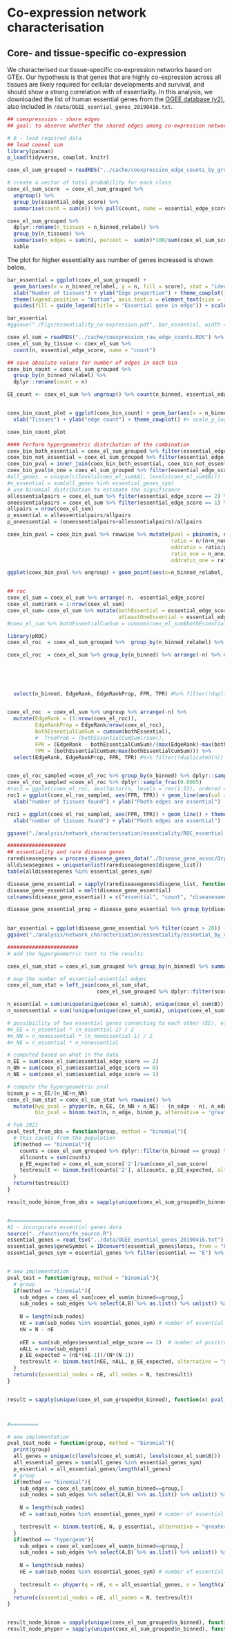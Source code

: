 
# Co-expression network characterisation


## Core- and tissue-specific co-expression

We characterised our tissue-specific co-expression networks based on GTEx. Our hypothesis is that genes that are highly co-expression across all tissues are likely required for cellular developments and survival, and should show a strong correlation with of essentiality. In this analysis, we downloaded the list of human essential genes from the [OGEE database (v2)]( http://ogee.medgenius.info), also included in `/data/OGEE_esential_genes_20190416.txt`. 



```r
## coexpresssion - share edges
## goal: to observe whether the shared edges among co-expression networks are essential

# 0 - load required data
## load coexel sum
library(pacman)
p_load(tidyverse, cowplot, knitr)

coex_el_sum_grouped = readRDS("../cache/coexpression_edge_counts_by_group.RDS")

# create a vector of total probability for each class
coex_el_sum_score  = coex_el_sum_grouped %>% 
  ungroup() %>% 
  group_by(essential_edge_score) %>% 
  summarise(count = sum(n)) %>% pull(count, name = essential_edge_score)

coex_el_sum_grouped %>% 
  dplyr::rename(n_tissues = n_binned_relabel) %>%
  group_by(n_tissues) %>%
  summarise(n_edges = sum(n), percent =  sum(n)*100/sum(coex_el_sum_score)) %>%
  kable
```

The plot for higher essentiality aas number of genes increased is shown below.

```r
bar_essential = ggplot(coex_el_sum_grouped) + 
  geom_bar(aes(x = n_binned_relabel, y = n, fill = score), stat = "identity",  position="fill") + 
  xlab("Number of tissues") + ylab("Edge proportion") + theme_cowplot() + 
  theme(legend.position = "bottom", axis.text.x = element_text(size = 10)) + 
  guides(fill = guide_legend(title = "Essential gene in edge")) + scale_fill_manual(values = c('grey60','#9ecae1','#3182bd'))

bar_essential
#ggsave("./Figs/essentiality_co-expression.pdf", bar_essential, width = 4, height = 4)
```

```r
coex_el_sum = readRDS("../cache/coexpression_raw_edge_counts.RDS") %>% ungroup
coex_el_sum_by_tissue <- coex_el_sum %>% 
  count(n, essential_edge_score, name = "count")
```




```r
## save absolute values for number of edges in each bin
coex_bin_count = coex_el_sum_grouped %>% 
  group_by(n_binned_relabel) %>% 
  dplyr::rename(count = n)

EE_count <- coex_el_sum %>% ungroup() %>% count(n_binned, essential_edge_score)


coex_bin_count_plot = ggplot(coex_bin_count) + geom_bar(aes(x = n_binned_relabel, y = count), stat = "identity", alpha = 0.7) +
  xlab("Tissues") + ylab("edge count") + theme_cowplot() #+ scale_y_log10() 

coex_bin_count_plot
```


```r
#### Perform hypergeometric distribution of the combination
coex_bin_both_essential = coex_el_sum_grouped %>% filter(essential_edge_score==2) %>% select(n_binned_relabel, n)
coex_bin_not_essential = coex_el_sum_grouped %>% filter(essential_edge_score<2) %>% group_by(n_binned_relabel) %>% summarise(n_non = sum(n))
coex_bin_pval = inner_join(coex_bin_both_essential, coex_bin_not_essential, by = "n_binned_relabel")
coex_bin_pval$n_one = coex_el_sum_grouped %>% filter(essential_edge_score>0) %>% group_by(n_binned_relabel) %>% summarise(n_one = sum(n)) %>% pull(n_one)
#all_genes  = unique(c(levels(coex_el_sum$A), levels(coex_el_sum$B)))
#n_essential = sum(all_genes %in% essential_genes_sym)
# use binomial distribution to estimate the significance
allessentialpairs = coex_el_sum %>% filter(essential_edge_score == 2) %>% nrow()
oneessentialpairs = coex_el_sum %>% filter(essential_edge_score == 1) %>% nrow()
allpairs = nrow(coex_el_sum)
p_essential = allessentialpairs/allpairs
p_oneessential = (oneessentialpairs+allessentialpairs)/allpairs

coex_bin_pval = coex_bin_pval %>% rowwise %>% mutate(pval = pbinom(n, n+n_non, p_essential, lower.tail = F, log.p = T),
                                                     ratio = n/(n+n_non),
                                                     oddratio = ratio/p_essential,
                                                     ratio_one = n_one/(n+n_non),
                                                     oddratio_one = ratio_one/p_oneessential)

ggplot(coex_bin_pval %>% ungroup) + geom_point(aes(x=n_binned_relabel, y = oddratio))


## roc
coex_el_sum = coex_el_sum %>% arrange(-n, -essential_edge_score)
coex_el_sum$rank = 1:nrow(coex_el_sum)
coex_el_sum= coex_el_sum %>% mutate(bothEssential = essential_edge_score ==2,
                                    atLeastOneEssential = essential_edge_score > 0)
#coex_el_sum %>% bothEssentialCumSum = cumsum(coex_el_sum$bothEssential)

library(pROC)
coex_el_roc  = coex_el_sum_grouped %>%  group_by(n_binned_relabel) %>% tally()

coex_el_roc  = coex_el_sum %>% group_by(n_binned) %>% arrange(-n) %>% mutate(EdgeRank = (1:n()),
                                                                             EdgeRankProp = EdgeRank/n(),
                                                                             bothEssentialCumSum = cumsum(bothEssential),
                                                                             #  TrueProb = (bothEssentialCumSum)/sum(),
                                                                             FPR = (EdgeRank - bothEssentialCumSum)/(max(EdgeRank)-max(bothEssentialCumSum)),
                                                                             TPR = (bothEssentialCumSum/max(bothEssentialCumSum))) %>% 
  select(n_binned, EdgeRank, EdgeRankProp, FPR, TPR) #%>% filter(!duplicated(n))


coex_el_roc  = coex_el_sum %>% ungroup %>% arrange(-n) %>%
  mutate(EdgeRank = (1:nrow(coex_el_roc)),
         EdgeRankProp = EdgeRank/nrow(coex_el_roc),
         bothEssentialCumSum = cumsum(bothEssential),
         #  TrueProb = (bothEssentialCumSum)/sum(),
         FPR = (EdgeRank - bothEssentialCumSum)/(max(EdgeRank)-max(bothEssentialCumSum)),
         TPR = (bothEssentialCumSum/max(bothEssentialCumSum))) %>% 
  select(EdgeRank, EdgeRankProp, FPR, TPR) #%>% filter(!duplicated(n))


coex_el_roc_sampled =coex_el_roc %>% group_by(n_binned) %>% dplyr::sample_n(1000)
coex_el_roc_sampled =coex_el_roc %>% dplyr::sample_frac(0.0005)
#roc1 = ggplot(coex_el_roc, aes(factor(n, levels = rev(1:53), ordered = T), maxval)) + geom_point() + theme_cowplot()
roc1 = ggplot(coex_el_roc_sampled, aes(FPR, TPR)) + geom_line(aes(col = factor(n_binned, ordered = T))) + theme_cowplot() +
  xlab("number of tissues found") + ylab("Pboth edges are essential")

roc1 = ggplot(coex_el_roc_sampled, aes(FPR, TPR)) + geom_line() + theme_cowplot() +
  xlab("number of tissues found") + ylab("Pboth edges are essential")

ggsave("./analysis/network_characterisation/essentiality/ROC_essential.pdf", roc1)

###################
## essentiality and rare disease genes
rarediseasegenes = process_disease_genes_data("./Disease_gene_assoc/Orphanet/output/table_disease_gene_assoc_orphanet.tsv", 20, 2000)
alldiseasegenes = unique(unlist(rarediseasegenes$disgene_list))
table(alldiseasegenes %in% essential_genes_sym)

disease_gene_essential = sapply(rarediseasegenes$disgene_list, function(x) table(x %in% essential_genes_sym))
disease_gene_essential = melt(disease_gene_essential)
colnames(disease_gene_essential) = c("essential", "count", "diseasename")

disease_gene_essential_prop = disease_gene_essential %>% group_by(diseasename) %>% spread(essential, count) %>% mutate(sum = `FALSE`+`TRUE`,
                                                                                                                       propTrue = `TRUE`/sum) %>% filter(sum > 20)

bar_essential = ggplot(disease_gene_essential %>% filter(count > 20)) + geom_bar(aes(diseasename, count, fill = essential), stat = "identity") + scale_y_log10() + coord_flip()+ theme_cowplot()
ggsave("./analysis/network_characterisation/essentiality/essential_by_disease.pdf", bar_essential)

#######################
# add the hypergeometric test to the results

coex_el_sum_stat = coex_el_sum_grouped %>% group_by(n_binned) %>% summarise(n_edge = sum(n))

# map the number of essential-essential edges
coex_el_sum_stat = left_join(coex_el_sum_stat, 
                             coex_el_sum_grouped %>% dplyr::filter(score == 2) %>% ungroup %>% dplyr::select(n_binned, n))

n_essential = sum(unique(unique(coex_el_sum$A), unique(coex_el_sum$B)) %in% essential_genes_sym)
n_nonessential = sum(!unique(unique(coex_el_sum$A), unique(coex_el_sum$B)) %in% essential_genes_sym)

# possibiility of two essential genes connecting to each other (EE), essential-nonessential (NE), nonessential-nonessential (NN)
#n_EE = n_essential * (n_essential-1) / 2
#n_NN = n_nonessential * (n_nonessential-1) / 2
#n_NE = n_essential * n_nonessential

# computed based on what in the data
n_EE = sum(coex_el_sum$essential_edge_score == 2)
n_NN = sum(coex_el_sum$essential_edge_score == 0)
n_NE = sum(coex_el_sum$essential_edge_score == 1)

# compute the hypergeometric pval
binom_p = n_EE/(n_NE+n_NN)
coex_el_sum_stat = coex_el_sum_stat %>% rowwise() %>%
  mutate(hyp_pval = phyper(n, n_EE, (n_NN + n_NE) - (n_edge - n), n_edge, lower.tail = F, log.p = F),
         bin_pval = binom.test(n, n_edge, binom_p, alternative = "greater")$p.value)


```


```r
# Feb 2021
pval_test_from_obs = function(group, method = "binomial"){
  # this counts from the population
  if(method == "binomial"){
    counts = coex_el_sum_grouped %>% dplyr::filter(n_binned == group) %>% pull(n, name = score)
    allcounts = sum(counts)
    p_EE_expected = coex_el_sum_score['2']/sum(coex_el_sum_score)
    testresult <- binom.test(counts['2'], allcounts, p_EE_expected, alternative = "greater")
  }
  return(testresult)
}

result_node_binom_from_obs = sapply(unique(coex_el_sum_grouped$n_binned), function(x) pval_test_from_obs(x))


#=======================
#2 - incorporate essential genes data
source("../functions/fn_source.R")
essential_genes = read_tsv("../data/OGEE_esential_genes_20190416.txt")
essential_genes$geneSymbol = IDconvert(essential_genes$locus, from = "ENSEMBL", to = "SYMBOL")
essential_genes_sym = essential_genes %>% filter(essential == "E") %>% pull(geneSymbol) %>% unique()


# new implementation
pval_test = function(group, method = "binomial"){
  # group
  if(method == "binomial"){
    sub_edges = coex_el_sum[coex_el_sum$n_binned==group,]
    sub_nodes = sub_edges %>% select(A,B) %>% as.list() %>% unlist() %>% unique()
    
    N = length(sub_nodes)
    nE = sum(sub_nodes %in% essential_genes_sym) # number of essential genes
    nN = N - nE
    
    nEE = sum(sub_edges$essential_edge_score == 2)  # number of positive drawn = sum of EE edges
    nALL = nrow(sub_edges)
    p_EE_expected = (nE*(nE-1))/(N*(N-1))
    testresult <- binom.test(nEE, nALL, p_EE_expected, alternative = "greater")
  }
  return(c(essential_nodes = nE, all_nodes = N, testresult))
}


result = sapply(unique(coex_el_sum_grouped$n_binned), function(x) pval_test(x))



#=========

# new implementation
pval_test_node = function(group, method = "binomial"){
  print(group)
  all_genes = unique(c(levels(coex_el_sum$A), levels(coex_el_sum$B)))
  all_essential_genes = sum(all_genes %in% essential_genes_sym)
  p_essential = all_essential_genes/length(all_genes)
  # group
  if(method == "binomial"){
    sub_edges = coex_el_sum[coex_el_sum$n_binned==group,]
    sub_nodes = sub_edges %>% select(A,B) %>% as.list() %>% unlist() %>% unique()
    
    N = length(sub_nodes)
    nE = sum(sub_nodes %in% essential_genes_sym) # number of essential genes

    testresult <- binom.test(nE, N, p_essential, alternative = "greater")
  }
  if(method == "hypergeom"){
    sub_edges = coex_el_sum[coex_el_sum$n_binned==group,]
    sub_nodes = sub_edges %>% select(A,B) %>% as.list() %>% unlist() %>% unique()
    
    N = length(sub_nodes)
    nE = sum(sub_nodes %in% essential_genes_sym) # number of essential genes
    
    testresult <- phyper(q = nE, m = all_essential_genes, n = length(all_genes) - all_essential_genes, k = N, lower.tail = F)
  }
  return(c(essential_nodes = nE, all_nodes = N, testresult))
}


result_node_binom = sapply(unique(coex_el_sum_grouped$n_binned), function(x) pval_test_node(x))
result_node_phyper = sapply(unique(coex_el_sum_grouped$n_binned), function(x) pval_test_node(x, method = "hypergeom"))





```

